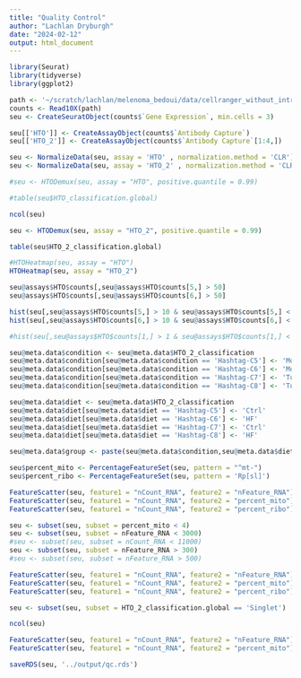 ```yaml
---
title: "Quality Control"
author: "Lachlan Dryburgh"
date: "2024-02-12"
output: html_document
---
```


```r
library(Seurat)
library(tidyverse)
library(ggplot2)

```


```r
path <- '~/scratch/lachlan/melenoma_bedoui/data/cellranger_without_introns_out/outs/per_sample_outs/cellranger_without_introns_out/count/sample_filtered_feature_bc_matrix'
counts <- Read10X(path)
seu <- CreateSeuratObject(counts$`Gene Expression`, min.cells = 3)

seu[['HTO']] <- CreateAssayObject(counts$`Antibody Capture`)
seu[['HTO_2']] <- CreateAssayObject(counts$`Antibody Capture`[1:4,])
```

```r
seu <- NormalizeData(seu, assay = 'HTO' , normalization.method = 'CLR')
seu <- NormalizeData(seu, assay = 'HTO_2' , normalization.method = 'CLR')
```
```r
#seu <- HTODemux(seu, assay = "HTO", positive.quantile = 0.99)

#table(seu$HTO_classification.global)

ncol(seu)

seu <- HTODemux(seu, assay = "HTO_2", positive.quantile = 0.99)

table(seu$HTO_2_classification.global)

#HTOHeatmap(seu, assay = "HTO")
HTOHeatmap(seu, assay = "HTO_2")
```


```r
seu@assays$HTO$counts[,seu@assays$HTO$counts[5,] > 50]
seu@assays$HTO$counts[,seu@assays$HTO$counts[6,] > 50]
```

```r
hist(seu[,seu@assays$HTO$counts[5,] > 10 & seu@assays$HTO$counts[5,] < 500]@assays$HTO$counts[5,], breaks= 200)
hist(seu[,seu@assays$HTO$counts[6,] > 10 & seu@assays$HTO$counts[6,] < 500]@assays$HTO$counts[6,], breaks= 200)

#hist(seu[,seu@assays$HTO$counts[1,] > 1 & seu@assays$HTO$counts[1,] < 2000 & seu@meta.data$HTO_2_classification == 'Hashtag-C5']@assays$HTO$counts[1,], breaks= 200)
```
```r
seu@meta.data$condition <- seu@meta.data$HTO_2_classification
seu@meta.data$condition[seu@meta.data$condition == 'Hashtag-C5'] <- 'Mock'
seu@meta.data$condition[seu@meta.data$condition == 'Hashtag-C6'] <- 'Mock'
seu@meta.data$condition[seu@meta.data$condition == 'Hashtag-C7'] <- 'Tumour'
seu@meta.data$condition[seu@meta.data$condition == 'Hashtag-C8'] <- 'Tumour'

seu@meta.data$diet <- seu@meta.data$HTO_2_classification
seu@meta.data$diet[seu@meta.data$diet == 'Hashtag-C5'] <- 'Ctrl'
seu@meta.data$diet[seu@meta.data$diet == 'Hashtag-C6'] <- 'HF'
seu@meta.data$diet[seu@meta.data$diet == 'Hashtag-C7'] <- 'Ctrl'
seu@meta.data$diet[seu@meta.data$diet == 'Hashtag-C8'] <- 'HF'

seu@meta.data$group <- paste(seu@meta.data$condition,seu@meta.data$diet, sep = '_')
```

```r
seu$percent_mito <- PercentageFeatureSet(seu, pattern = "^mt-")
seu$percent_ribo <- PercentageFeatureSet(seu, pattern = 'Rp[sl]')

FeatureScatter(seu, feature1 = "nCount_RNA", feature2 = "nFeature_RNA")
FeatureScatter(seu, feature1 = "nCount_RNA", feature2 = "percent_mito")
FeatureScatter(seu, feature1 = "nCount_RNA", feature2 = "percent_ribo")
```
```r
seu <- subset(seu, subset = percent_mito < 4)
seu <- subset(seu, subset = nFeature_RNA < 3000)
#seu <- subset(seu, subset = nCount_RNA < 11000)
seu <- subset(seu, subset = nFeature_RNA > 300)
#seu <- subset(seu, subset = nFeature_RNA > 500)

```


```r
FeatureScatter(seu, feature1 = "nCount_RNA", feature2 = "nFeature_RNA")
FeatureScatter(seu, feature1 = "nCount_RNA", feature2 = "percent_mito")
FeatureScatter(seu, feature1 = "nCount_RNA", feature2 = "percent_ribo")
```
```r
seu <- subset(seu, subset = HTO_2_classification.global == 'Singlet')

ncol(seu)
```

```r
FeatureScatter(seu, feature1 = "nCount_RNA", feature2 = "nFeature_RNA")
FeatureScatter(seu, feature1 = "nCount_RNA", feature2 = "percent_mito")
```
```r
saveRDS(seu, '../output/qc.rds')
```



